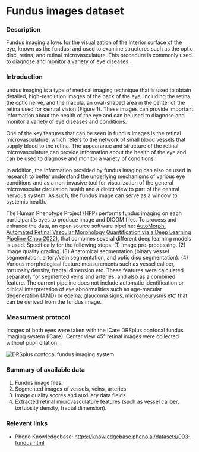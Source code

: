 # Fundus images dataset

### Description
Fundus imaging allows for the visualization of the interior surface of the eye, known as the fundus; and used to examine structures such as the optic disc, retina, and retinal microvasculature. This procedure is commonly used to diagnose and monitor a variety of eye diseases.

### Introduction
undus imaging is a type of medical imaging technique that is used to obtain detailed, high-resolution images of the back of the eye, including the retina, the optic nerve, and the macula, an oval-shaped area in the center of the retina used for central vision (Figure 1). These images can provide important information about the health of the eye and can be used to diagnose and monitor a variety of eye diseases and conditions.

One of the key features that can be seen in fundus images is the retinal microvasculature, which refers to the network of small blood vessels that supply blood to the retina. The appearance and structure of the retinal microvasculature can provide information about the health of the eye and can be used to diagnose and monitor a variety of conditions.

In addition, the information provided by fundus imaging can also be used in research to better understand the underlying mechanisms of various eye conditions and as a non-invasive tool for visualization of the general microvascular circulation health and a direct view to part of the central nervous system. As such, the fundus image can serve as a window to systemic health. 

The Human Phenotype Project (HPP) performs fundus imaging on each participant's eyes to produce image and DICOM files. To process and enhance the data, an open source software pipeline: [AutoMorph: Automated Retinal Vascular Morphology Quantification via a Deep Learning Pipeline (Zhou 2022)](https://tvst.arvojournals.org/article.aspx?articleid=2783477), that combines several different deep learning models is used. Specifically for the following steps:
(1) Image pre-processing.
(2) Image quality grading.
(3) Anatomical segmentation (binary vessel segmentation, artery/vein segmentation, and optic disc segmentation).
(4) Various morphological feature measurements such as vessel caliber, tortuosity density, fractal dimension etc. These features were calculated separately for segmented veins and arteries, and also as a combined feature.
The current pipeline does not include automatic identification or clinical interpretation of eye abnormalities such as age-macular degeneration (AMD) or edema, glaucoma signs, microaneurysms etc’ that can be derived from the fundus image.

### Measurment protocol
Images of both eyes were taken with the iCare DRSplus confocal fundus imaging system (ICare). Center view 45° retinal images were collected without pupil dilation.  

![DRSplus confocal fundus imaging system](/md/folders/3/fundus_drs_plus.png)

### Summary of available data
1. Fundus image files.
2. Segmented images of vessels, veins, arteries.
3. Image quality scores and auxiliary data fields.
4. Extracted retinal microvasculature features (such as vessel caliber, tortuosity density, fractal dimension).

### Relevent links
* Pheno Knowledgebase: https://knowledgebase.pheno.ai/datasets/003-fundus.html

